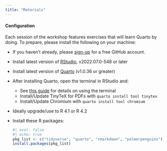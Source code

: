 ```yaml
---
title: "Materials"
---
```


#### Configuration

Each session of the workshop features exercises that will learn Quarto by doing. To prepare, please install the following on your machine:

- If you haven't already, please [sign-up](https://happygitwithr.com/github-acct.html) for a free GitHub account.
- Install latest version of [RStudio](https://www.rstudio.com/products/rstudio/download/#download), v2022.07.0-548 or later
- Install latest version of [Quarto](https://quarto.org/docs/get-started/) (v1.0.36 or greater)
- After installing Quarto, open the terminal in RStudio and:
  - See [this guide](https://support.rstudio.com/hc/en-us/articles/115010737148-Using-the-RStudio-Terminal-in-the-RStudio-IDE) for details on using the terminal
  - Install/Update TinyTeX for PDFs with `quarto install tool tinytex`
  - Install/Update Chromium with `quarto install tool chromium`
- Ideally upgrade/use to R 4.1 or R 4.2
- Install these R packages:
  
  ```r
  #| eval: false
  #| echo: true
  pkg_list <- c("tidyverse", "quarto", "rmarkdown", "palmerpenguins")
  install.packages(pkg_list)
  ```